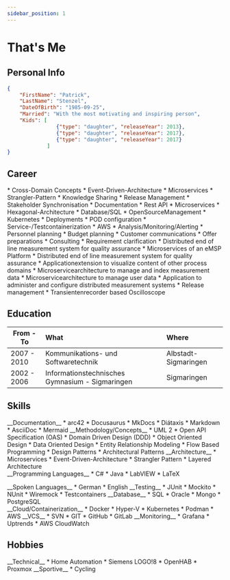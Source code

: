 ```yaml
---
sidebar_position: 1
---
```


# That's Me

## Personal Info
``` json
{
    "FirstName": "Patrick",
    "LastName": "Stenzel",
    "DateOfBirth": "1985-09-25",
    "Married": "With the most motivating and inspiring person",
    "Kids": [
                {"type": "daughter", "releaseYear": 2013},
                {"type": "daughter", "releaseYear": 2017},
                {"type": "daughter", "releaseYear": 2017}
             ]
}
```

## Career

[//]: # (### [Bosch Mobility - Charging Solutions]&#40;https://www.bosch-mobility.de/&#41;)


<Timeline variant="success-dark" horizontal>
  <TimelineItem variant='success' align='right' >
    <TimelineCareerHeaderItem icon='fa-compass-drafting' position='Solution Architect' location='Feuerbach' employeer='Robert Bosch GmbH' fromDate='06.2024'/>
    * Cross-Domain Concepts
    * Event-Driven-Architecture
    * Microservices
    * Strangler-Pattern
    * Knowledge Sharing
    * Release Management
    * Stakeholder Synchronisation
    * Documentation
  </TimelineItem>

  <TimelineItem variant='success' align='left' >
    <TimelineCareerHeaderItem icon='fa-code' position='Software Developer' location='Feuerbach' employeer='Robert Bosch GmbH' fromDate='10.2022' />
    * Rest API
    * Microservices
    * Hexagonal-Architecture
    * Database/SQL
    * OpenSourceManagement
  </TimelineItem>

  <TimelineItem variant='success' align='right' >
    <TimelineCareerHeaderItem icon='fa-terminal' position='DevOps' location='Feuerbach' employeer='Robert Bosch GmbH' fromDate='10.2022'/>
    * Kubernetes
      * Deployments
      * POD configuration
    * Service-/Testcontainerization
    * AWS
    * Analysis/Monitoring/Alerting
  </TimelineItem>
</Timeline>

[//]: # (### [ITK Engineering]&#40;https://www.itk-engineering.de/&#41;)

<Timeline variant="info-light" horizontal>
  <TimelineItem variant='info' align='left' >
    <TimelineCareerHeaderItem icon='fa-chart-pie' position='Technical Projectlead' location='Rülzheim' employeer='ITK Engineering GmbH' fromDate='03.2017' toDate='10.2022' />
    * Personnel planning
    * Budget planning
    * Customer communications
  </TimelineItem>
  <TimelineItem variant='info' align='right' >
    <TimelineCareerHeaderItem icon='fa-comments-dollar' position='Sales Support' location='Rülzheim' employeer='ITK Engineering GmbH' fromDate='03.2017' toDate='10.2022' />
    * Offer preparations
    * Consulting
    * Requirement clarification
  </TimelineItem>
  <TimelineItem variant='info' align='left' >
    <TimelineCareerHeaderItem icon='fa-code' position='Solution Architect' location='Rülzheim' employeer='ITK Engineering GmbH' fromDate='11.2015' toDate='10.2022' />
    * Distributed end of line measurement system for quality assurance
  </TimelineItem>
  <TimelineItem variant='info' align='right' >
    <TimelineCareerHeaderItem icon='fa-code' position='Software Developer' location='Rülzheim' employeer='ITK Engineering GmbH' fromDate='08.2012' toDate='10.2022' />
    * Microservices of an eMSP Platform
    * Distributed end of line measurement system for quality assurance
    * Applicationextension to visualize content of other process domains
    * Microservicearchitecture to manage and index measurement data
    * Microservicearchitecture to manage user data
  </TimelineItem>
</Timeline>

[//]: # (### [ITK Engineering]&#40;https://www.itk-engineering.de/&#41;)

<Timeline variant="primary-darkest" horizontal>
  <TimelineItem variant='primary-darkest' align='left'>
      <TimelineCareerHeaderItem icon='fa-code' position='Software Developer' location='Albstadt-Truchtelfingen' employeer='MF Instruments GmbH' fromDate='08.2008' toDate='08.2012' />
      * Application to administer and configure distributed measurement systems
      * Release management
      * Transientenrecorder based Oscilloscope
  </TimelineItem>
</Timeline>


## Education
| **From - To** | **What**                                         | **Where**             |
|---------------|:-------------------------------------------------|:----------------------|
| 2007 - 2010   | Kommunikations- und Softwaretechnik              | Albstadt-Sigmaringen  |
| 2002 - 2006   | Informationstechnisches Gymnasium - Sigmaringen  | Sigmaringen           |

## Skills

<Columns>
  <Column className='text--left'>
    <Card shadow='tl'>
        <CardHeader>
            <FAIcon icon="fa-solid fa-pen" size="2x" /> __Documentation__
        </CardHeader>
        <CardBody>
            * arc42
            * Docusaurus
            * MkDocs
            * Diátaxis
            * Markdown
            * AsciiDoc
            * Mermaid
        </CardBody>
    </Card>
  </Column>
  <Column className='text--justify'>
    <Card shadow='tl'>
        <CardHeader>
            <FAIcon icon="fa-solid fa-compass-drafting" size="2x" /> __Methodology/Concepts__
        </CardHeader>
        <CardBody>
            * UML 2
            * Open API Specification (OAS)
            * Domain Driven Design (DDD)
            * Object Oriented Design
            * Data Oriented Design
            * Entity Relationship Modeling
            * Flow Based Programming
            * Design Patterns
            * Architectural Patterns
        </CardBody>
    </Card>
  </Column>
  <Column className='text--justify'>
    <Card shadow='tl'>
        <CardHeader>
            <FAIcon icon="fa-solid fa-trowel-bricks" size="2x" /> __Architecture__
        </CardHeader>
        <CardBody>
            * Microservices
            * Event-Driven-Architecture
            * Strangler Pattern
            * Layered Architecture
        </CardBody>
    </Card>
  </Column>
</Columns>

<br/>

<Columns>
  <Column className='text--left'>
    <Card shadow='tl'>
        <CardHeader>
            <FAIcon icon="fa-solid fa-code" size="2x" /> __Programming Languages__
        </CardHeader>
        <CardBody>
            * C#
            * Java
            * LabVIEW
            * LaTeX
        </CardBody>
      </Card>
      <p/>
      <Card shadow='tl'>
        <CardHeader>
            <FAIcon icon="fa-solid fa-language" size="2x" /> __Spoken Languages__
        </CardHeader>
        <CardBody>
            * German
            * English
        </CardBody>
    </Card>
  </Column>
  <Column className='text--justify'>
    <Card shadow='tl'>
        <CardHeader>
            <FAIcon icon="fa-solid fa-flask" size="2x" /> __Testing__
        </CardHeader>
        <CardBody>
            * JUnit
            * Mockito
            * NUnit
            * Wiremock
            * Testcontainers
        </CardBody>
    </Card>
  </Column>
  <Column className='text--justify'>
    <Card shadow='tl'>
        <CardHeader>
            <FAIcon icon="fa-solid fa-database" size="2x" /> __Database__
        </CardHeader>
        <CardBody>
            * SQL
            * Oracle
            * Mongo
            * PostgreSQL
        </CardBody>
    </Card>
  </Column>
</Columns>

<br/>

<Columns>
  <Column className='text--left'>
    <Card shadow='tl'>
        <CardHeader>
            <FAIcon icon="fa-solid fa-cloud" size="2x" /> __Cloud/Containerization__
        </CardHeader>
        <CardBody>
            * Docker
            * Hyper-V
            * Kubernetes
            * Podman
            * AWS
        </CardBody>
    </Card>
  </Column>
  <Column className='text--justify'>
      <Card shadow='tl'>
        <CardHeader>
            <FAIcon icon="fa-solid fa-code-merge" size="2x" /> __VCS__
        </CardHeader>
        <CardBody>
            * SVN
            * GIT
              * GitHub
              * GitLab
        </CardBody>
    </Card>
  </Column>
  <Column className='text--justify'>
      <Card shadow='tl'>
        <CardHeader>
            <FAIcon icon="fa-solid fa-magnifying-glass" size="2x" /> __Monitoring__
        </CardHeader>
        <CardBody>
            * Grafana
            * Uptrends
            * AWS CloudWatch
        </CardBody>
    </Card>
  </Column>
</Columns>

## Hobbies

<Columns>
  <Column>
    <Card shadow='tl'>
      <CardHeader>
          <FAIcon icon='fa-solid fa-gears' size="2x" /> __Technical__
      </CardHeader>
      <CardBody>
        * Home Automation
          * Siemens LOGO!8
          * OpenHAB
        * Proxmox
      </CardBody>
    </Card>
  </Column>
  <Column>
      <Card shadow='tl'>
      <CardHeader>
          <FAIcon icon='fa-solid fa-person-biking' size="2x" /> __Sportive__
      </CardHeader>
      <CardBody>
        * Cycling
      </CardBody>
      </Card>
  </Column>
  <Column />
</Columns>
